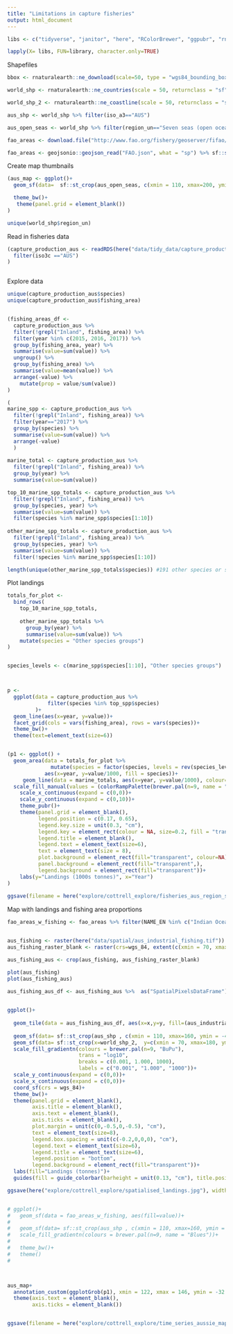 ```yaml
---
title: "Limitations in capture fisheries"
output: html_document
---
```



```r
libs <- c("tidyverse", "janitor", "here", "RColorBrewer", "ggpubr", "rnaturalearth", "zoo", "geojsonio", "sf", "rmapshaper")

lapply(X= libs, FUN=library, character.only=TRUE)

```


Shapefiles
```r

bbox <- rnaturalearth::ne_download(scale=50, type = "wgs84_bounding_box",  category = "physical" , returnclass = "sf")

world_shp <- rnaturalearth::ne_countries(scale = 50, returnclass = "sf")

world_shp_2 <- rnaturalearth::ne_coastline(scale = 50, returnclass = "sf")

aus_shp <- world_shp %>% filter(iso_a3=="AUS")

aus_open_seas <- world_shp %>% filter(region_un=="Seven seas (open ocean)" | iso_a3=="AUS")

fao_areas <- download.file("http://www.fao.org/fishery/geoserver/fifao/ows?service=WFS&request=GetFeature&version=1.0.0&typeName=fifao:FAO_AREAS_CWP&outputFormat=json", dest="FAO.json")

fao_areas <- geojsonio::geojson_read("FAO.json", what = "sp") %>% sf::st_as_sf() %>% rmapshaper::ms_simplify()


```

Create map thumbnails
```r


(aus_map <- ggplot()+
  geom_sf(data=  sf::st_crop(aus_open_seas, c(xmin = 110, xmax=200, ymin = -42, ymax=-7)), fill="grey90", colour=NA)+

  theme_bw()+
   theme(panel.grid = element_blank())
)

unique(world_shp$region_un)

```

Read in fisheries data
```r

(capture_production_aus <- readRDS(here("data/tidy_data/capture_production_tidy.rds")) %>% 
  filter(iso3c =="AUS")
)



```



Explore data
```r
unique(capture_production_aus$species)
unique(capture_production_aus$fishing_area)


(fishing_areas_df <- 
  capture_production_aus %>% 
  filter(!grepl("Inland", fishing_area)) %>% 
  filter(year %in% c(2015, 2016, 2017)) %>% 
  group_by(fishing_area, year) %>% 
  summarise(value=sum(value)) %>% 
  ungroup() %>% 
  group_by(fishing_area) %>% 
  summarise(value=mean(value)) %>% 
  arrange(-value) %>% 
    mutate(prop = value/sum(value))
)

(
marine_spp <- capture_production_aus %>% 
  filter(!grepl("Inland", fishing_area)) %>% 
  filter(year=="2017") %>% 
  group_by(species) %>% 
  summarise(value=sum(value)) %>% 
  arrange(-value)
  )
  
marine_total <- capture_production_aus %>% 
  filter(!grepl("Inland", fishing_area)) %>% 
  group_by(year) %>% 
  summarise(value=sum(value))

top_10_marine_spp_totals <- capture_production_aus %>% 
  filter(!grepl("Inland", fishing_area)) %>% 
  group_by(species, year) %>% 
  summarise(value=sum(value)) %>% 
  filter(species %in% marine_spp$species[1:10])
  
other_marine_spp_totals <- capture_production_aus %>% 
  filter(!grepl("Inland", fishing_area)) %>% 
  group_by(species, year) %>% 
  summarise(value=sum(value)) %>% 
  filter(!species %in% marine_spp$species[1:10]) 

length(unique(other_marine_spp_totals$species)) #191 other species or species groups make up the surplus
```


Plot landings
```r
totals_for_plot <- 
  bind_rows(
    top_10_marine_spp_totals,
    
    other_marine_spp_totals %>% 
      group_by(year) %>% 
      summarise(value=sum(value)) %>% 
    mutate(species = "Other species groups")
)


species_levels <- c(marine_spp$species[1:10], "Other species groups")



p <- 
  ggplot(data = capture_production_aus %>%  
             filter(species %in% top_spp$species)
         )+
  geom_line(aes(x=year, y=value))+
  facet_grid(cols = vars(fishing_area), rows = vars(species))+
  theme_bw()+
  theme(text=element_text(size=6))


(p1 <- ggplot() +
  geom_area(data = totals_for_plot %>% 
              mutate(species = factor(species, levels = rev(species_levels))), 
            aes(x=year, y=value/1000, fill = species))+
     geom_line(data = marine_totals, aes(x=year, y=value/1000), colour="grey80", linetype=1)+
  scale_fill_manual(values = (colorRampPalette(brewer.pal(n=9, name = "YlGnBu"))(11)))+
    scale_x_continuous(expand = c(0,0))+
    scale_y_continuous(expand = c(0,10))+
    theme_pubr()+
    theme(panel.grid = element_blank(),
          legend.position = c(0.17, 0.65),
          legend.key.size = unit(0.3, "cm"),
          legend.key = element_rect(colour = NA, size=0.2, fill = "transparent"),
          legend.title = element_blank(),
          legend.text = element_text(size=6),
          text = element_text(size = 8),
          plot.background = element_rect(fill="transparent", colour=NA),
          panel.background = element_rect(fill="transparent",),
          legend.background = element_rect(fill="transparent"))+
    labs(y="Landings (1000s tonnes)", x="Year")
)
  
ggsave(filename = here("explore/cottrell_explore/fisheries_aus_region_species.jpg"), device="jpg", dpi = 600, height = 28, width = 30, units="cm")
```


Map with landings and fishing area proportions

```r

fao_areas_w_fishing <- fao_areas %>% filter(NAME_EN %in% c("Indian Ocean, Eastern", "Pacific, Southwest", "Pacific, Western Central",  "Indian Ocean, Antarctic")) %>% left_join(fishing_areas, by=c("NAME_EN" = "fishing_area")) 


aus_fishing <- raster(here("data/spatial/aus_industrial_fishing.tif")) 
aus_fishing_raster_blank <- raster(crs=wgs_84, extent(c(xmin = 70, xmax = 180, ymin=-60, ymax=18))) 

aus_fishing_aus <- crop(aus_fishing, aus_fishing_raster_blank)

plot(aus_fishing)
plot(aus_fishing_aus)
  
aus_fishing_aus_df <- aus_fishing_aus %>%  as("SpatialPixelsDataFrame") %>% data.frame()


ggplot()+
  
  geom_tile(data = aus_fishing_aus_df, aes(x=x,y=y, fill=(aus_industrial_fishing)))+
   
  geom_sf(data= sf::st_crop(aus_shp , c(xmin = 110, xmax=160, ymin = -42, ymax=-7)), fill="lemonchiffon2", colour="black", size=0.1)+
  geom_sf(data= sf::st_crop(x=world_shp_2,  y=c(xmin = 70, xmax=180, ymin = -42, ymax=12)), colour="black", size=0.2)+
  scale_fill_gradientn(colours = brewer.pal(n=9, "BuPu"),
                       trans = "log10",
                       breaks = c(0.001, 1.000, 1000),
                       labels = c("0.001", "1.000", "1000"))+
  scale_y_continuous(expand = c(0,0))+
  scale_x_continuous(expand = c(0,0))+
  coord_sf(crs = wgs_84)+
  theme_bw()+
  theme(panel.grid = element_blank(),
        axis.title = element_blank(),
        axis.text = element_blank(),
        axis.ticks = element_blank(),
        plot.margin = unit(c(0,-0.5,0,-0.5), "cm"),
        text = element_text(size=8),
        legend.box.spacing = unit(c(-0.2,0,0,0), "cm"),
        legend.text = element_text(size=6),
        legend.title = element_text(size=6),
        legend.position = "bottom",
        legend.background = element_rect(fill="transparent"))+
  labs(fill="Landings (tonnes)")+
  guides(fill = guide_colorbar(barheight = unit(0.13, "cm"), title.position = "top", title.hjust = 0.5))

ggsave(here("explore/cottrell_explore/spatialised_landings.jpg"), width = 8, height = 6.7, units = "cm")


# ggplot()+
#   geom_sf(data = fao_areas_w_fishing, aes(fill=value))+
#  
#   geom_sf(data= sf::st_crop(aus_shp , c(xmin = 110, xmax=160, ymin = -42, ymax=-7)), fill="lemonchiffon2", colour=NA)+
#   scale_fill_gradientn(colours = brewer.pal(n=9, name = "Blues"))+
# 
#   theme_bw()+
#   theme()
# 



aus_map+
  annotation_custom(ggplotGrob(p1), xmin = 122, xmax = 146, ymin = -32.5, ymax = -18)+
  theme(axis.text = element_blank(),
        axis.ticks = element_blank())


ggsave(filename = here("explore/cottrell_explore/time_series_aussie_map.jpg"), device="jpg", dpi=600, width = 18, height = 18, units = "cm")


```


